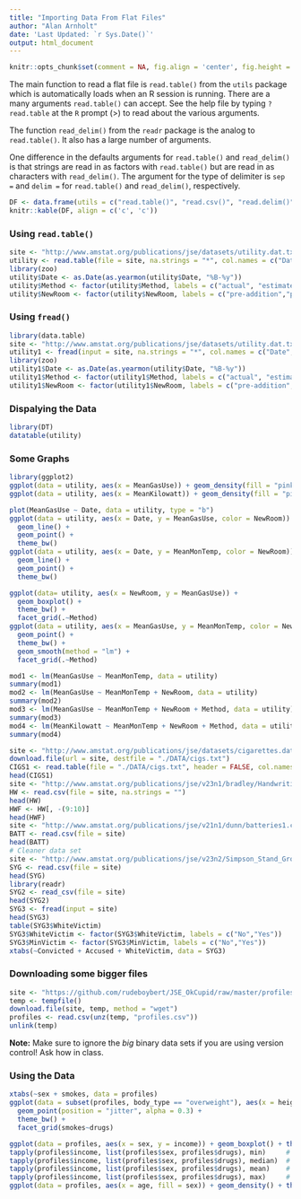 ```yaml
---
title: "Importing Data From Flat Files"
author: "Alan Arnholt"
date: 'Last Updated: `r Sys.Date()`'
output: html_document
---
```


```r
knitr::opts_chunk$set(comment = NA, fig.align = 'center', fig.height = 5, fig.width = 5,  warning = FALSE, message = FALSE, tidy.opts=list(blank = TRUE, width.cutoff = 75))
```

The main function to read a flat file is `read.table()` from the `utils` package which is automatically loads when an R session is running.  There are a many arguments `read.table()` can accept.  See the help file by typing `?read.table` at the `R` prompt (>) to read about the various arguments.  

The function `read_delim()` from the `readr` package is the analog to `read.table()`.  It also has a large number of arguments.  

One difference in the defaults arguments for `read.table()` and `read_delim()` is that strings are read in as factors with `read.table()` but are read in as characters with `read_delim()`. The argument for the type of delimiter is `sep = ` and `delim = ` for `read.table()` and `read_delim()`, respectively. 

```r
DF <- data.frame(utils = c("read.table()", "read.csv()", "read.delim()"), readr = c("read_delim()", "read_csv()", "read_tsv()"), data.table = c("fread()", "fread()", "fread()"))
knitr::kable(DF, align = c('c', 'c'))
```

### Using `read.table()`

```r
site <- "http://www.amstat.org/publications/jse/datasets/utility.dat.txt"
utility <- read.table(file = site, na.strings = "*", col.names = c("Date", "DaysInMonth", "MeanMonTemp", "MeanGasUse", "TotTherms", "DaysGasCycle", "TotKilowatt", "MeanKilowatt", "DaysElecCycle", "Method", "TotHeatingDays","TotCoolingDays", "NewRoom"), colClasses = c("character", rep("double", 8), "factor", rep("double", 2), "factor") )
library(zoo)
utility$Date <- as.Date(as.yearmon(utility$Date, "%B-%y"))
utility$Method <- factor(utility$Method, labels = c("actual", "estimated"))
utility$NewRoom <- factor(utility$NewRoom, labels = c("pre-addition","post-addition"))
```

### Using `fread()`

```r
library(data.table)
site <- "http://www.amstat.org/publications/jse/datasets/utility.dat.txt"
utility1 <- fread(input = site, na.strings = "*", col.names = c("Date", "DaysInMonth", "MeanMonTemp", "MeanGasUse", "TotTherms", "DaysGasCycle", "TotKilowatt", "MeanKilowatt", "DaysElecCycle", "Method", "TotHeatingDays","TotCoolingDays", "NewRoom"), colClasses = c("character", rep("double", 8), "factor", rep("double", 2), "factor") )
library(zoo)
utility1$Date <- as.Date(as.yearmon(utility$Date, "%B-%y"))
utility1$Method <- factor(utility1$Method, labels = c("actual", "estimated"))
utility1$NewRoom <- factor(utility1$NewRoom, labels = c("pre-addition","post-addition"))
```


### Dispalying the Data

```r
library(DT)
datatable(utility)
```

### Some Graphs

```r
library(ggplot2)
ggplot(data = utility, aes(x = MeanGasUse)) + geom_density(fill = "pink") + theme_bw()
ggplot(data = utility, aes(x = MeanKilowatt)) + geom_density(fill = "pink") + theme_bw()
```

```r
plot(MeanGasUse ~ Date, data = utility, type = "b")
ggplot(data = utility, aes(x = Date, y = MeanGasUse, color = NewRoom)) + 
  geom_line() +
  geom_point() + 
  theme_bw()
ggplot(data = utility, aes(x = Date, y = MeanMonTemp, color = NewRoom)) + 
  geom_line() +
  geom_point() + 
  theme_bw()
```


```r
ggplot(data= utility, aes(x = NewRoom, y = MeanGasUse)) + 
  geom_boxplot() + 
  theme_bw() + 
  facet_grid(.~Method)
ggplot(data = utility, aes(x = MeanGasUse, y = MeanMonTemp, color = NewRoom)) + 
  geom_point() +
  theme_bw() + 
  geom_smooth(method = "lm") + 
  facet_grid(.~Method)
```

```r
mod1 <- lm(MeanGasUse ~ MeanMonTemp, data = utility)
summary(mod1)
mod2 <- lm(MeanGasUse ~ MeanMonTemp + NewRoom, data = utility)
summary(mod2)
mod3 <- lm(MeanGasUse ~ MeanMonTemp + NewRoom + Method, data = utility)
summary(mod3)
mod4 <- lm(MeanKilowatt ~ MeanMonTemp + NewRoom + Method, data = utility)
summary(mod4)
```

```r
site <- "http://www.amstat.org/publications/jse/datasets/cigarettes.dat.txt"
download.file(url = site, destfile = "./DATA/cigs.txt")
CIGS1 <- read.table(file = "./DATA/cigs.txt", header = FALSE, col.names = c("Brand", "Tar", "Nicotine", "Weight", "CO2"))
head(CIGS1)
site <- "http://www.amstat.org/publications/jse/v23n1/bradley/HandwritingSummaryData.csv"
HW <- read.csv(file = site, na.strings = "")
head(HW)
HWF <- HW[, -(9:10)]
head(HWF)
site <- "http://www.amstat.org/publications/jse/v21n1/dunn/batteries1.csv"
BATT <- read.csv(file = site)
head(BATT)
# Cleaner data set
site <- "http://www.amstat.org/publications/jse/v23n2/Simpson_Stand_Ground_2015.csv"
SYG <- read.csv(file = site)
head(SYG)
library(readr)
SYG2 <- read_csv(file = site)
head(SYG2)
SYG3 <- fread(input = site)
head(SYG3)
table(SYG3$WhiteVictim)
SYG3$WhiteVictim <- factor(SYG3$WhiteVictim, labels = c("No","Yes"))
SYG3$MinVictim <- factor(SYG3$MinVictim, labels = c("No","Yes"))
xtabs(~Convicted + Accused + WhiteVictim, data = SYG3)
```


### Downloading some bigger files

```r
site <- "https://github.com/rudeboybert/JSE_OkCupid/raw/master/profiles.csv.zip"
temp <- tempfile()
download.file(site, temp, method = "wget")
profiles <- read.csv(unz(temp, "profiles.csv"))
unlink(temp)
```

**Note:** Make sure to ignore the _big_ binary data sets if you are using version control!  Ask how in class.

### Using the Data

```r
xtabs(~sex + smokes, data = profiles)
ggplot(data = subset(profiles, body_type == "overweight"), aes(x = height, y = income)) + 
  geom_point(position = "jitter", alpha = 0.3) + 
  theme_bw() + 
  facet_grid(smokes~drugs)
```

```r
ggplot(data = profiles, aes(x = sex, y = income)) + geom_boxplot() + theme_bw()
tapply(profiles$income, list(profiles$sex, profiles$drugs), min)     # What does this mean?
tapply(profiles$income, list(profiles$sex, profiles$drugs), median)  # What does this mean?
tapply(profiles$income, list(profiles$sex, profiles$drugs), mean)    # What does this mean?
tapply(profiles$income, list(profiles$sex, profiles$drugs), max)     # What does this mean?
ggplot(data = profiles, aes(x = age, fill = sex)) + geom_density() + theme_bw() + facet_grid(sex~smokes)
```

